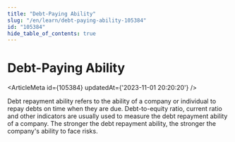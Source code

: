 ```yaml
---
title: "Debt-Paying Ability"
slug: "/en/learn/debt-paying-ability-105384"
id: "105384"
hide_table_of_contents: true
---
```



# Debt-Paying Ability

<ArticleMeta id={105384} updatedAt={'2023-11-01 20:20:20'} />
<div className='border-solid border-b border-t-0 my-4 border-[var(--ifm-color-gray-300)]' />

Debt repayment ability refers to the ability of a company or individual to repay debts on time when they are due. Debt-to-equity ratio, current ratio and other indicators are usually used to measure the debt repayment ability of a company. The stronger the debt repayment ability, the stronger the company's ability to face risks.
